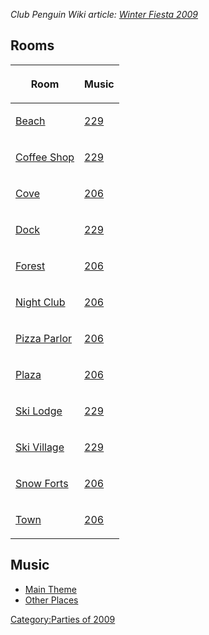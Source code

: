 ''Club Penguin Wiki article: [[clubpenguinwiki:Winter Fiesta 2009|Winter Fiesta 2009]]''

==Rooms==
<center>
{|class="wikitable" border="1"
!Room!!Music
|-
|[[Media:WinterFiesta2009Beach.swf|Beach]]||[[Media:Music229.swf|229]]
|-
|[[Media:WinterFiesta2009Coffee.swf|Coffee Shop]]||[[Media:Music229.swf|229]]
|-
|[[Media:WinterFiesta2009Cove.swf|Cove]]||[[Media:Music206.swf|206]]
|-
|[[Media:WinterFiesta2009Dock.swf|Dock]]||[[Media:Music229.swf|229]]
|-
|[[Media:WinterFiesta2009Forest.swf|Forest]]||[[Media:Music206.swf|206]]
|-
|[[Media:WinterFiesta2009Dance.swf|Night Club]]||[[Media:Music206.swf|206]]
|-
|[[Media:WinterFiesta2009Pizza.swf|Pizza Parlor]]||[[Media:Music206.swf|206]]
|-
|[[Media:WinterFiesta2009Plaza.swf|Plaza]]||[[Media:Music206.swf|206]]
|-
|[[Media:WinterFiesta2009SkiLodge.swf|Ski Lodge]]||[[Media:Music229.swf|229]]
|-
|[[Media:WinterFiesta2009Village.swf|Ski Village]]||[[Media:Music229.swf|229]]
|-
|[[Media:WinterFiesta2009Forts.swf|Snow Forts]] ||[[Media:Music206.swf|206]]
|-
|[[Media:WinterFiesta2009Town.swf|Town]]||[[Media:Music206.swf|206]]
|}
</center>

==Music==
*[[Media:Music206.swf|Main Theme]]
*[[Media:Music229.swf|Other Places]]
{{Parties}}

[[Category:Parties of 2009]]
